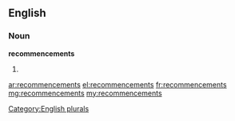 ==English==

===Noun===
'''recommencements'''

# {{plural of|recommencement}}

[[Category:English plurals]]

[[ar:recommencements]]
[[el:recommencements]]
[[fr:recommencements]]
[[mg:recommencements]]
[[my:recommencements]]